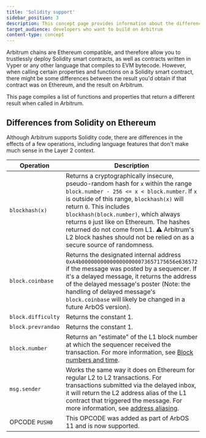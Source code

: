 ```yaml
---
title: 'Solidity support'
sidebar_position: 3
description: This concept page provides information about the differences between Arbitrum and Ethereum in terms of support of the Solidity language, so developers can easily understand what to expect when deploying to Arbitrum
target_audience: developers who want to build on Arbitrum
content-type: concept
---
```


Arbitrum chains are Ethereum compatible, and therefore allow you to trustlessly deploy Solidity smart contracts, as well as contracts written in Vyper or any other language that compiles to EVM bytecode. However, when calling certain properties and functions on a Solidity smart contract, there might be some differences between the result you'd obtain if that contract was on Ethereum, and the result on Arbitrum.

This page compiles a list of functions and properties that return a different result when called in Arbitrum.

## Differences from Solidity on Ethereum

Although Arbitrum supports Solidity code, there are differences in the effects of a few operations, including language features that don't make much sense in the Layer 2 context.

| Operation          | Description                                                                                                                                                                                                                                                                                                                                                                                                            |
| ------------------ | ---------------------------------------------------------------------------------------------------------------------------------------------------------------------------------------------------------------------------------------------------------------------------------------------------------------------------------------------------------------------------------------------------------------------- |
| `blockhash(x)`     | Returns a cryptographically insecure, pseudo-random hash for `x` within the range `block.number - 256 <= x < block.number`. If `x` is outside of this range, `blockhash(x)` will return `0`. This includes `blockhash(block.number)`, which always returns `0` just like on Ethereum. The hashes returned do not come from L1. ⚠️ Arbitrum's L2 block hashes should not be relied on as a secure source of randomness. |
| `block.coinbase`   | Returns the designated internal address `0xA4b000000000000000000073657175656e636572` if the message was posted by a sequencer. If it's a delayed message, it returns the address of the delayed message's poster (Note: the handling of delayed message's `block.coinbase` will likely be changed in a future ArbOS version).                                                                                          |
| `block.difficulty` | Returns the constant 1.                                                                                                                                                                                                                                                                                                                                                                                                |
| `block.prevrandao` | Returns the constant 1.                                                                                                                                                                                                                                                                                                                                                                                                |
| `block.number`     | Returns an "estimate" of the L1 block number at which the sequencer received the transaction. For more information, see [Block numbers and time](/for-devs/concepts/differences-between-arbitrum-ethereum/block-numbers-and-time.mdx).                                                                                                                                                                                 |
| `msg.sender`       | Works the same way it does on Ethereum for regular L2 to L2 transactions. For transactions submitted via the delayed inbox, it will return the L2 address alias of the L1 contract that triggered the message. For more information, see [address aliasing](/arbos/l1-to-l2-messaging.mdx#address-aliasing).                                                                                                           |
| OPCODE `PUSH0`     | This OPCODE was added as part of ArbOS 11 and is now supported.                                                                                                                                                                                                                                                                                                                                                        |
